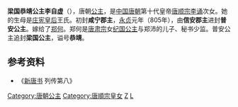 {{東亞女性歷史人物
| 名稱=梁国恭靖公主
| 身份=[[唐朝|唐朝]]公主
| 畫像=
| 說明=
| 姓=李
| 名=自虚
| 封爵=[[公主|公主]]
| 位號=
| 封號=咸宁郡主、普安公主、梁国公主
| 出生年=
| 婚年=
| 逝世年=大中四年十一月十日（850年12月17日）
| 諡號=恭靖
| 墳墓=
| 父親=[[唐顺宗|唐顺宗李诵]]
| 夫=郑何
| 母親=[[庄宪皇后|庄宪皇后]]王氏
| 夫之父=郑沛
| 夫之母=[[紀國公主|纪国公主]]
|}}
'''梁国恭靖公主李自虚'''（{{bd|8世纪||850年|12月17日|catIdx=L}}），唐朝[[公主|公主]]，是[[中国|中国]][[唐朝|唐朝]]第十代皇帝[[唐顺宗|唐顺宗李诵]]次女。她的生母是[[庄宪皇后|庄宪皇后]]王氏。初封'''咸宁郡主'''，[[永貞_(唐朝)|永贞]]元年（805年），由'''信安郡主'''进封'''普安公主'''。嫁给了[[郑何|郑何]]。郑何是[[唐肃宗|唐肃宗]]女[[紀國公主|纪国公主]]与郑沛的儿子、秘书少监。普安公主追封'''梁国公主'''，谥号'''恭靖'''。

== 参考资料 ==
*《[[新唐书|新唐书]] 列传第八》

[[Category:唐朝公主|Category:唐朝公主]]
[[Category:唐順宗皇女|Category:唐順宗皇女]]
[[Category:李姓|Z]]
[[Category:諡恭靖|L]]